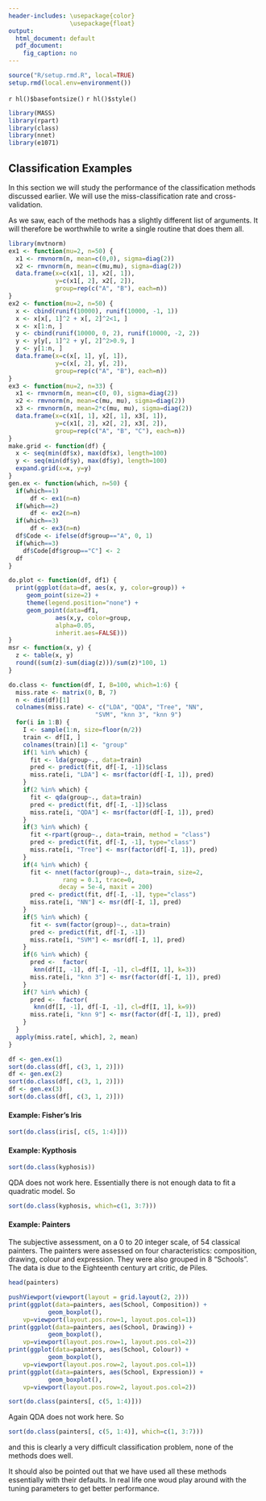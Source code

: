 ```yaml
---
header-includes: \usepackage{color}
                 \usepackage{float}
output:
  html_document: default
  pdf_document:
    fig_caption: no
---
```


```r
source("R/setup.rmd.R", local=TRUE)
setup.rmd(local.env=environment())
```
`r hl()$basefontsize()`
`r hl()$style()`

```r
library(MASS)
library(rpart)
library(class)
library(nnet)
library(e1071)
```

## Classification Examples

In this section we will study the performance of the classification methods discussed earlier. We will use the miss-classification rate and cross-validation.

As we saw, each of the methods has a slightly different list of arguments. It will therefore be worthwhile to write a single routine that does them all.

```r
library(mvtnorm)
ex1 <- function(mu=2, n=50) {
  x1 <- rmvnorm(n, mean=c(0,0), sigma=diag(2)) 
  x2 <- rmvnorm(n, mean=c(mu,mu), sigma=diag(2)) 
  data.frame(x=c(x1[, 1], x2[, 1]), 
             y=c(x1[, 2], x2[, 2]), 
             group=rep(c("A", "B"), each=n))
}
ex2 <- function(mu=2, n=50) {
  x <- cbind(runif(10000), runif(10000, -1, 1))
  x <- x[x[, 1]^2 + x[, 2]^2<1, ]
  x <- x[1:n, ]
  y <- cbind(runif(10000, 0, 2), runif(10000, -2, 2))
  y <- y[y[, 1]^2 + y[, 2]^2>0.9, ]
  y <- y[1:n, ]
  data.frame(x=c(x[, 1], y[, 1]), 
             y=c(x[, 2], y[, 2]), 
             group=rep(c("A", "B"), each=n))
}
ex3 <- function(mu=2, n=33) {
  x1 <- rmvnorm(n, mean=c(0, 0), sigma=diag(2)) 
  x2 <- rmvnorm(n, mean=c(mu, mu), sigma=diag(2)) 
  x3 <- rmvnorm(n, mean=2*c(mu, mu), sigma=diag(2))
  data.frame(x=c(x1[, 1], x2[, 1], x3[, 1]), 
             y=c(x1[, 2], x2[, 2], x3[, 2]), 
             group=rep(c("A", "B", "C"), each=n))
}
make.grid <- function(df) {
  x <- seq(min(df$x), max(df$x), length=100)
  y <- seq(min(df$y), max(df$y), length=100)
  expand.grid(x=x, y=y) 
}  
gen.ex <- function(which, n=50) {
  if(which==1) 
      df <- ex1(n=n)
  if(which==2) 
      df <- ex2(n=n)  
  if(which==3) 
      df <- ex3(n=n)  
  df$Code <- ifelse(df$group=="A", 0, 1)
  if(which==3) 
    df$Code[df$group=="C"] <- 2
  df
}
```

```r
do.plot <- function(df, df1) {
  print(ggplot(data=df, aes(x, y, color=group)) +
     geom_point(size=2) +
     theme(legend.position="none") +
     geom_point(data=df1, 
             aes(x,y, color=group,
             alpha=0.05,
             inherit.aes=FALSE)))
}
msr <- function(x, y) {
  z <- table(x, y)
  round((sum(z)-sum(diag(z)))/sum(z)*100, 1)
}
```

```r
do.class <- function(df, I, B=100, which=1:6) {
  miss.rate <- matrix(0, B, 7)
  n <- dim(df)[1]
  colnames(miss.rate) <- c("LDA", "QDA", "Tree", "NN", 
                        "SVM", "knn 3", "knn 9")
  for(i in 1:B) {
    I <- sample(1:n, size=floor(n/2))
    train <- df[I, ]
    colnames(train)[1] <- "group"
    if(1 %in% which) {
      fit <- lda(group~., data=train)
      pred <- predict(fit, df[-I, -1])$class
      miss.rate[i, "LDA"] <- msr(factor(df[-I, 1]), pred)
    }
    if(2 %in% which) {
      fit <- qda(group~., data=train)
      pred <- predict(fit, df[-I, -1])$class
      miss.rate[i, "QDA"] <- msr(factor(df[-I, 1]), pred)
    }
    if(3 %in% which) {    
      fit <-rpart(group~., data=train, method = "class")
      pred <- predict(fit, df[-I, -1], type="class")
      miss.rate[i, "Tree"] <- msr(factor(df[-I, 1]), pred)
    }
    if(4 %in% which) {    
      fit <- nnet(factor(group)~., data=train, size=2, 
               rang = 0.1, trace=0,
              decay = 5e-4, maxit = 200)
      pred <- predict(fit, df[-I, -1], type="class")
      miss.rate[i, "NN"] <- msr(df[-I, 1], pred)
    }
    if(5 %in% which) {    
      fit <- svm(factor(group)~., data=train)
      pred <- predict(fit, df[-I, -1])
      miss.rate[i, "SVM"] <- msr(df[-I, 1], pred)
    }    
    if(6 %in% which) {    
      pred <-  factor(
       knn(df[I, -1], df[-I, -1], cl=df[I, 1], k=3))
      miss.rate[i, "knn 3"] <- msr(factor(df[-I, 1]), pred)
    } 
    if(7 %in% which) {    
      pred <-  factor(
       knn(df[I, -1], df[-I, -1], cl=df[I, 1], k=9))
      miss.rate[i, "knn 9"] <- msr(factor(df[-I, 1]), pred)
    }  
  }
  apply(miss.rate[, which], 2, mean)
}
```

```r
df <- gen.ex(1)
sort(do.class(df[, c(3, 1, 2)]))
df <- gen.ex(2)
sort(do.class(df[, c(3, 1, 2)]))
df <- gen.ex(3)
sort(do.class(df[, c(3, 1, 2)]))
```

#### **Example**: Fisher's Iris

```r
sort(do.class(iris[, c(5, 1:4)]))
```

#### **Example**: Kypthosis

```r
sort(do.class(kyphosis))
```

QDA does not work here. Essentially there is not enough data to fit a quadratic model. So

```r
sort(do.class(kyphosis, which=c(1, 3:7)))
```


#### **Example**: Painters

The subjective assessment, on a 0 to 20 integer scale, of 54 classical painters. The painters were assessed on four characteristics: composition, drawing, colour and expression. They were also grouped in 8 "Schools". The data is due to the Eighteenth century art critic, de Piles.

```r
head(painters)
```

```r
pushViewport(viewport(layout = grid.layout(2, 2)))
print(ggplot(data=painters, aes(School, Composition)) +
           geom_boxplot(),
    vp=viewport(layout.pos.row=1, layout.pos.col=1))
print(ggplot(data=painters, aes(School, Drawing)) +
           geom_boxplot(),
    vp=viewport(layout.pos.row=1, layout.pos.col=2))        
print(ggplot(data=painters, aes(School, Colour)) +
           geom_boxplot(),
    vp=viewport(layout.pos.row=2, layout.pos.col=1))
print(ggplot(data=painters, aes(School, Expression)) +
           geom_boxplot(),
    vp=viewport(layout.pos.row=2, layout.pos.col=2))        
```


```r
sort(do.class(painters[, c(5, 1:4)]))
```

Again QDA does not work here. So

```r
sort(do.class(painters[, c(5, 1:4)], which=c(1, 3:7)))
```

 and this is clearly a very difficult classification problem, none of the methods does well.
 
It should also be pointed out that we have used all these methods essentially with their defaults. In real life one woud play around with the tuning parameters to get better performance. 

